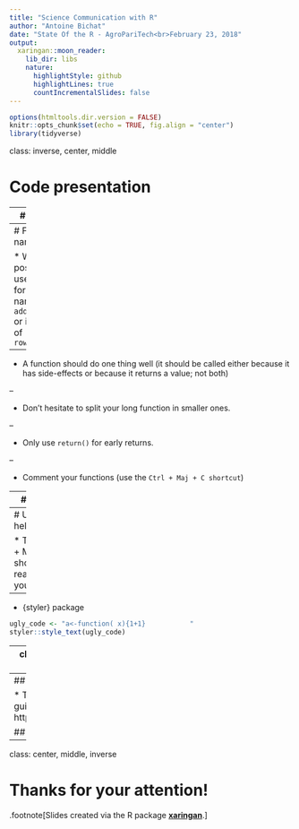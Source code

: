```yaml
---
title: "Science Communication with R"
author: "Antoine Bichat"
date: "State Of the R - AgroPariTech<br>February 23, 2018"
output:
  xaringan::moon_reader:
    lib_dir: libs
    nature:
      highlightStyle: github
      highlightLines: true
      countIncrementalSlides: false
---
```


```r
options(htmltools.dir.version = FALSE)
knitr::opts_chunk$set(echo = TRUE, fig.align = "center")
library(tidyverse)
```

class: inverse, center, middle

# Code presentation


---
# Syntax


* Use `<-` for assignation and `=` for arguments

* Leave a space

  * before `(` (except when it’s part of a function call)

  * after `)` or `,` 

  * around `=`, `<-`, `+`, `*`, `==`, ...
  
```r
x <- rnorm(n = 100000)^2 + rnorm(n = 100000)^2
hist(x[x < 10], col = "grey", xlab = "", ylab = "Count", 
     main = "Chi-squared empirical distribution")
```


---
# Functions names
 
* When possible, use verbs for function names: `add_row()` or instead of `row_adder()`

--

* A function should do one thing well (it should be called either because it has side-effects or because it returns a value; not both)

--

* Don't hesitate to split your long function in smaller ones.

--

* Only use `return()` for early returns.

--

* Comment your functions (use the `Ctrl + Maj + C shortcut`)

---
# Pipes

* For long pipes, use one verb per line

* Don't ommit the brackets

```r
# Good
summary_SL <-
  iris %>% 
  drop_na() %>% 
  group_by(Species) %>% 
  summarise(Mean_SL = mean(Sepal.Length))

# Bad
summary_SL <- iris %>% drop_na %>% group_by(Species) %>% 
  summarise(Mean_SL=mean(Sepal.Length))

iris %>% 
  drop_na %>% 
  group_by(Species) %>% 
  summarise(Mean_SL=mean(Sepal.Length)) -> summary_SL
```


---
# Useful help

* The Ctrl + Maj + A shortcut rearranges your code

--

* {styler} package


```r
ugly_code <- "a<-function( x){1+1}           "
styler::style_text(ugly_code)
```



---
class: middle, center, inverse

# References


---
## Style

* The tidyverse style guide http://style.tidyverse.org

## Rmarkdown

---
class: center, middle, inverse

# Thanks for your attention!

.footnote[Slides created via the R package [**xaringan**](https://github.com/yihui/xaringan).]
